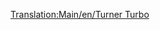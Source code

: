 [[Translation:Main/en/Turner Turbo]]{{en/-}}{{Template:Поезда/Ru
|Image=[[File:en/Turnerturbo.png]]
|Name=Turner Turbo
|Cost=£ 41014 (2050700 р.)
|Speed=160 км/ч (100 миль/ч)
|Weight=190 т
|Power=3500 л.с. (2611 кВт)
|Annual=£ 3122 (156100 р.)
|Designed=1977
|Lifespan=22 
|Capacity=нет
|Description=
|Real-life=Turner Turbo основан на реальном [http://en.wikipedia.org/wiki/UAC_TurboTrain UAC Turbo-Train].
}}